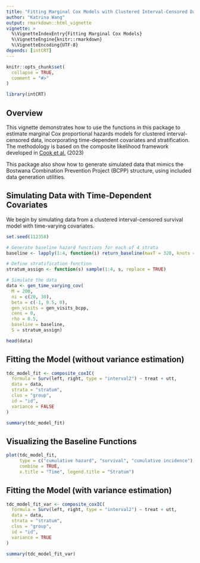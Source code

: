 ```yaml
---
title: "Fitting Marginal Cox Models with Clustered Interval-Censored Data"
author: "Katrina Wang"
output: rmarkdown::html_vignette
vignette: >
  %\VignetteIndexEntry{Fitting Marginal Cox Models}
  %\VignetteEngine{knitr::rmarkdown}
  %\VignetteEncoding{UTF-8}
depends: [intCRT]
---
```


```r
knitr::opts_chunk$set(
  collapse = TRUE,
  comment = "#>"
)
```

```r
library(intCRT)
```

## Overview

This vignette demonstrates how to use the functions in this package to estimate marginal Cox proportional hazards models for clustered interval-censored data, incorporating time-dependent covariates and stratification. The methodology is based on the composite likelihood framework developed in [Cook et al.](https://pubmed.ncbi.nlm.nih.gov/36314377/) (2023)

This package also show how to generate simulated data that mimics the Bostwana Combination Prevention Project (BCPP) structure, using included data generation utilities.

## Simulating Data with Time-Dependent Covariates
We begin by simulating data from a clustered interval-censored survival model with time-varying covariates.

```r
set.seed(112358)

# Generate baseline hazard functions for each of 4 strata
baseline <- lapply(1:4, function(i) return_baseline(maxT = 320, knots = 8))

# Define stratification function
stratum_assign <- function(s) sample(1:4, s, replace = TRUE)

# Simulate the data
data <- gen_time_varying_cov(
  M = 200, 
  ni = c(20, 30),
  beta = c(-1, 0.5, 0),
  gen_visits = gen_visits_bcpp,
  cens = 0,
  rho = 0.5,
  baseline = baseline,
  S = stratum_assign)

head(data)
```

## Fitting the Model (without variance estimation)

```r
tdc_model_fit <- composite_coxIC(
  formula = Surv(left, right, type = "interval2") ~ treat + utt,
  data = data,
  strata = "stratum",
  clus = "group",
  id = "id",
  variance = FALSE
)

summary(tdc_model_fit)
```

## Visualizing the Baseline Functions
```r
plot(tdc_model_fit,
     type = c("cumulative hazard", "survival", "cumulative incidence"),
     combine = TRUE,
     x.title = "Time", legend.title = "Stratum")
```

## Fitting the Model (with variance estimation)
```r
tdc_model_fit_var <- composite_coxIC(
  formula = Surv(left, right, type = "interval2") ~ treat + utt,
  data = data,
  strata = "stratum",
  clus = "group",
  id = "id",
  variance = TRUE
)

summary(tdc_model_fit_var)

```
